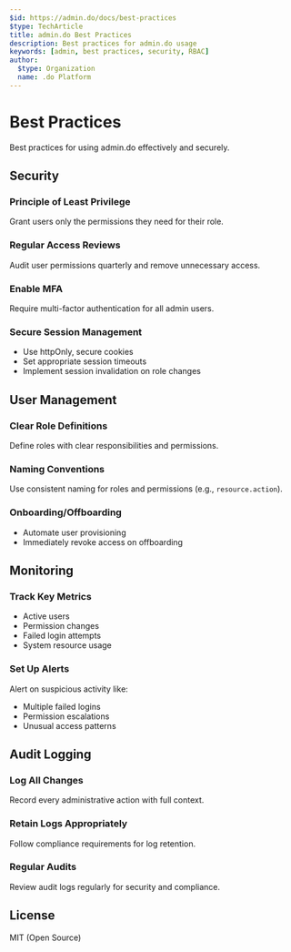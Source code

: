 ```yaml
---
$id: https://admin.do/docs/best-practices
$type: TechArticle
title: admin.do Best Practices
description: Best practices for admin.do usage
keywords: [admin, best practices, security, RBAC]
author:
  $type: Organization
  name: .do Platform
---
```


# Best Practices

Best practices for using admin.do effectively and securely.

## Security

### Principle of Least Privilege

Grant users only the permissions they need for their role.

### Regular Access Reviews

Audit user permissions quarterly and remove unnecessary access.

### Enable MFA

Require multi-factor authentication for all admin users.

### Secure Session Management

- Use httpOnly, secure cookies
- Set appropriate session timeouts
- Implement session invalidation on role changes

## User Management

### Clear Role Definitions

Define roles with clear responsibilities and permissions.

### Naming Conventions

Use consistent naming for roles and permissions (e.g., `resource.action`).

### Onboarding/Offboarding

- Automate user provisioning
- Immediately revoke access on offboarding

## Monitoring

### Track Key Metrics

- Active users
- Permission changes
- Failed login attempts
- System resource usage

### Set Up Alerts

Alert on suspicious activity like:

- Multiple failed logins
- Permission escalations
- Unusual access patterns

## Audit Logging

### Log All Changes

Record every administrative action with full context.

### Retain Logs Appropriately

Follow compliance requirements for log retention.

### Regular Audits

Review audit logs regularly for security and compliance.

## License

MIT (Open Source)
